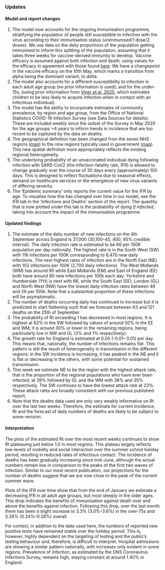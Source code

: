### Updates

#### Model and report changes

1. The model now accounts for the ongoing immunisation programme, stratifying the population of people still susceptible to infection with the virus according to their immunisation status (unimmunised/1 dose/2 doses). We use data on the daily proportions of the population getting immunised to inform this splitting of the population, assuming that it takes three weeks for vaccine-derived immunity to develop. Vaccine efficacy is assumed against both infection and death, using values for the efficacy in agreement with those found [here](https://assets.publishing.service.gov.uk/government/uploads/system/uploads/attachment_data/file/995101/Vaccine_surveillance_report_-_week_24_v2.pdf). We have a changepoint in the vaccine efficacy on the 10th May, which marks a transition from alpha being the dominant variant, to delta.
1. The model also accounts for a different susceptibility to infection in each adult age group (no prior information is used); and for the under-15s, (using prior information from [Viner et al, 2020](https://jamanetwork.com/journals/jamapediatrics/fullarticle/2771181), which estimates children to be less likely to acquire infection when in contact with an infectious individual).
1. The model has the ability to incorporate estimates of community prevalence, by region and age group, from the Office of National Statistics COVID-19 Infection Survey (see Data Sources for details). These are included weekly since the outset of the Survey in May 2020 for the age groups >4 years to inform trends in incidence that are too recent to be captured by the data on deaths.
1. The geographical definition has been changed from the seven NHS regions ([map](https://www.arcgis.com/sharing/rest/content/items/e4dd34a2d07b43088e17ed73e1bd3357/data)) to the nine regions typically used in government ([map](https://www.arcgis.com/sharing/rest/content/items/738566d958834b70a809dc72a154eaf9/data)). This new spatial definition more appropriately reflects the existing regional heterogeneity.
1. The underlying probability of an unvaccinated individual dying following infection with SARS-CoV2 (the infection-fatality rate, IFR) is allowed to change gradually over the course of 30 days every (approximately) 100 days. This is designed to reflect fluctuations due to seasonal effects, demand on healthcare services or the emergence of new virus variants of differing severity.
1. The ‘Epidemic summary’ only reports the current value for the IFR by age. To visualise how this has changed over time in our model, see the IFR tab in the ‘Infections and Deaths’ section of the report. The quantity that is now plotted under this tab is the probability of _dying if infected_, taking into account the impact of the immunisation programme.

#### Updated findings

1. The estimate of the daily number of new infections on the 4th September across England is 37,000 (30,100--45, 400, 95% credible interval). The daily infection rate is estimated to be 66 per 100K population per day nationally. The highest rate is in the South West (SW) with 116 infections per 100K corresponding to 6,470 new daily infections. The next highest rates of infection are in the North East (NE) with 102 infections per 100K (2,700 daily infections). The West Midlands (WM) has around 90 while East Midlands (EM) and East of England (EE) both have around 80 new infections per 100k each day. Yorkshire and Humberside (YH) is next with 66, while the South East (SE), London (GL) and North West (NW) have the lowest daily infection rates between 46 and 26 per 100k. Note that a substantial proportion of these infections will be asymptomatic.
1. The number of deaths occurring daily has continued to increase but it is predicted to start flattening such that we forecast between 63 and 121 deaths on the 25th of September.
1. The probability of Rt exceeding 1 has decreased in most regions. It is highest at 62% in the SW followed by values of around 50% in the EE and WM; it is around 30% or lower in the remaining regions, being particularly low in NW and GL (3% and 1% respectively).
1. The growth rate for England is estimated at 0.00 (-0.01-- 0.01) per day. This means that, nationally, the number of infections remains flat. This pattern is still the result of heterogeneity in transmission in the different regions: in the SW incidence is increasing; it has peaked in the NE and it is flat or decreasing in the others, with some potential for sustained transmission.
1. This week we estimate NE to be the region with the highest attack rate, that is the proportion of the regional populations who have ever been infected, at 39% followed by GL and the WM with 38% and 35% respectively. The SW continues to have the lowest attack rate at 23%. These attack rates are broadly consistent with our previous published report. 
1. Note that the deaths data used are only very weakly informative on Rt over the last two weeks. Therefore, the estimate for current incidence, Rt and the forecast of daily numbers of deaths are likely to be subject to some revision.

#### Interpretation

The plots of the estimated Rt over the most recent weeks continues to show Rt plateauing just below 1.0 in most regions. This plateau largely reflects low-levels of mobility and social interaction over the summer school holiday period, resulting in reduced rates of infectious contact. The incidence of deaths has been gradually increasing since mid-June, although the actual numbers remain low in comparison to the peaks of the first two waves of infection. Similar to our most recent publication, our projections for the number of deaths suggest that we are now close to the peak of the current summer wave.

Plots of the IFR over time show that from the end of January we estimate a decreasing IFR in all adult age groups, but most steeply in the older ages. This drop indicates the benefits of immunisation against death over and above the benefits against infection. Following this drop, over the last month there has been a slight increase to 3.3% (3.0%--3.6%) in the over-75s and 0.26% (0.24%--0.28%) overall.

For context, in addition to the data used here, the numbers of reported new positive tests have remained stable over the holiday period. This is, however, highly dependent on the targeting of testing and the public’s testing behaviour and, therefore, is difficult to interpret. Hospital admissions are showing a similar pattern nationally, with increases only evident in some regions. Prevalence of infection, as estimated by the ONS Coronavirus Infections Survey, remains high, staying constant at around 1.40% in England.


